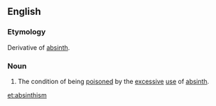 ==English==

===Etymology===
Derivative of [[absinth]].
===Noun===
{{en-noun|-}}

# The condition of being [[poison]]ed by the [[excessive]] [[use]] of [[absinth]].

[[et:absinthism]]